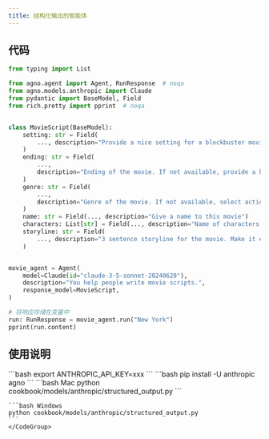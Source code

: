 ```yaml
---
title: 结构化输出的智能体
---
```

## 代码

```python cookbook/models/anthropic/structured_output.py
from typing import List

from agno.agent import Agent, RunResponse  # noqa
from agno.models.anthropic import Claude
from pydantic import BaseModel, Field
from rich.pretty import pprint  # noqa


class MovieScript(BaseModel):
    setting: str = Field(
        ..., description="Provide a nice setting for a blockbuster movie."
    )
    ending: str = Field(
        ...,
        description="Ending of the movie. If not available, provide a happy ending.",
    )
    genre: str = Field(
        ...,
        description="Genre of the movie. If not available, select action, thriller or romantic comedy.",
    )
    name: str = Field(..., description="Give a name to this movie")
    characters: List[str] = Field(..., description="Name of characters for this movie.")
    storyline: str = Field(
        ..., description="3 sentence storyline for the movie. Make it exciting!"
    )


movie_agent = Agent(
    model=Claude(id="claude-3-5-sonnet-20240620"),
    description="You help people write movie scripts.",
    response_model=MovieScript,
)

# 将响应存储在变量中
run: RunResponse = movie_agent.run("New York")
pprint(run.content)
```

## 使用说明

<Steps>
  <Snippet file="create-venv-step.mdx" />

  <Step title="设置您的API密钥">
    ```bash
    export ANTHROPIC_API_KEY=xxx
    ```
  </Step>

  <Step title="安装库">
    ```bash
    pip install -U anthropic agno
    ```
  </Step>

  <Step title="运行智能体">
    <CodeGroup>
    ```bash Mac
    python cookbook/models/anthropic/structured_output.py
    ```

    ```bash Windows
    python cookbook/models/anthropic/structured_output.py
    ```
    </CodeGroup>
  </Step>
</Steps>